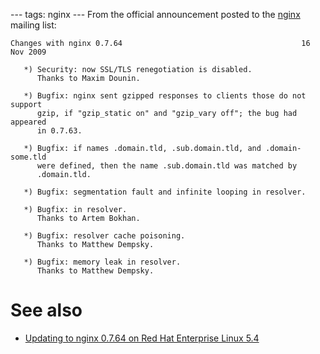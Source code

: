 ---
tags: nginx
---
From the official announcement posted to the [[nginx]] mailing list:

<pre>Changes with nginx 0.7.64                                        16 Nov 2009

   *) Security: now SSL/TLS renegotiation is disabled.
      Thanks to Maxim Dounin.

   *) Bugfix: nginx sent gzipped responses to clients those do not support 
      gzip, if "gzip_static on" and "gzip_vary off"; the bug had appeared 
      in 0.7.63.

   *) Bugfix: if names .domain.tld, .sub.domain.tld, and .domain-some.tld 
      were defined, then the name .sub.domain.tld was matched by 
      .domain.tld.

   *) Bugfix: segmentation fault and infinite looping in resolver.

   *) Bugfix: in resolver.
      Thanks to Artem Bokhan.

   *) Bugfix: resolver cache poisoning.
      Thanks to Matthew Dempsky.

   *) Bugfix: memory leak in resolver.
      Thanks to Matthew Dempsky.</pre>

= See also =

* [[Updating to nginx 0.7.64 on Red Hat Enterprise Linux 5.4]]
